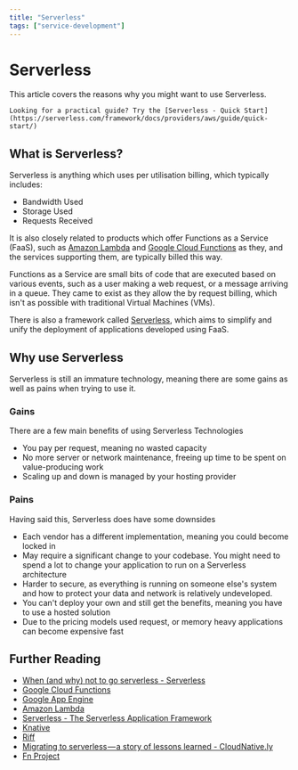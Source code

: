 ```yaml
---
title: "Serverless"
tags: ["service-development"]
---
```



# Serverless

This article covers the reasons why you might want to use Serverless.

```admonish tip
Looking for a practical guide? Try the [Serverless - Quick Start](https://serverless.com/framework/docs/providers/aws/guide/quick-start/)
```

## What is Serverless?

Serverless is anything which uses per utilisation billing, which typically includes:

- Bandwidth Used
- Storage Used
- Requests Received

It is also closely related to products which offer Functions as a Service (FaaS), such as [Amazon Lambda](https://aws.amazon.com/lambda/) and [Google Cloud Functions](https://cloud.google.com/functions/) as they, and the services supporting them, are typically billed this way.

Functions as a Service are small bits of code that are executed based on various events, such as a user making a web request, or a message arriving in a queue. They came to exist as they allow the by request billing, which isn't as possible with traditional Virtual Machines (VMs).

There is also a framework called [Serverless](https://serverless.com/), which aims to simplify and unify the deployment of applications developed using FaaS.

## Why use Serverless

Serverless is still an immature technology, meaning there are some gains as well as pains when trying to use it.

### Gains

There are a few main benefits of using Serverless Technologies

- You pay per request, meaning no wasted capacity
- No more server or network maintenance, freeing up time to be spent on value-producing work
- Scaling up and down is managed by your hosting provider

### Pains

Having said this, Serverless does have some downsides

- Each vendor has a different implementation, meaning you could become locked in
- May require a significant change to your codebase. You might need to spend a lot to change your application to run on a Serverless architecture
- Harder to secure, as everything is running on someone else's system and how to protect your data and network is relatively undeveloped.
- You can't deploy your own and still get the benefits, meaning you have to use a hosted solution
- Due to the pricing models used request, or memory heavy applications can become expensive fast

## Further Reading

- [When (and why) not to go serverless - Serverless](https://serverless.com/blog/when-why-not-use-serverless/)
- [Google Cloud Functions](https://cloud.google.com/functions/)
- [Google App Engine](https://cloud.google.com/appengine/)
- [Amazon Lambda](https://aws.amazon.com/lambda/)
- [Serverless - The Serverless Application Framework](https://serverless.com/)
- [Knative](https://cloud.google.com/knative/)
- [Riff](https://projectriff.io/)
- [Migrating to serverless — a story of lessons learned - CloudNative.ly](https://cloudnative.ly/migrating-to-serverless-a-story-of-lessons-learned-99a26ce6b119)
- [Fn Project](https://fnproject.io/)
